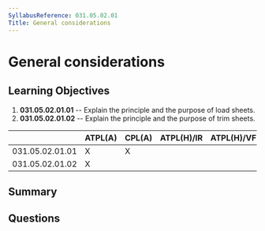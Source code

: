 ```yaml
---
SyllabusReference: 031.05.02.01
Title: General considerations
---
```


# General considerations

## Learning Objectives

1. **031.05.02.01.01** -- Explain the principle and the purpose of load sheets.
2. **031.05.02.01.02** -- Explain the principle and the purpose of trim sheets.

|                 | ATPL(A) | CPL(A) | ATPL(H)/IR | ATPL(H)/VFR | CPL(H) | IR  | CBIR(A) |
| --------------- | ------- | ------ | ---------- | ----------- | ------ | --- | ------- |
| 031.05.02.01.01 | X       | X      |            |             |        |     |         |
| 031.05.02.01.02 | X       |        |            |             |        |     |         |

## Summary

## Questions
